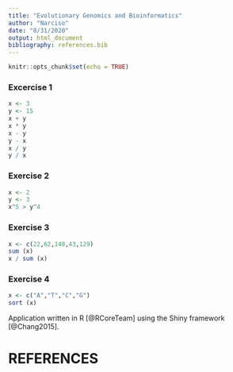 ---
title: "Evolutionary Genomics and Bioinformatics"
author: "Narciso"
date: "8/31/2020"
output: html_document
bibliography: references.bib
---

```{r setup, include=FALSE}
knitr::opts_chunk$set(echo = TRUE)
```


### Excercise 1
```{r}
x <- 3
y <- 15
x + y
x * y
x - y
y - x
x / y
y / x
```

### Exercise 2
```{r}
x <- 2
y <- 3
x^5 > y^4
```

### Exercise 3
```{r}
x <- c(22,62,148,43,129)
sum (x)
x / sum (x)
```

### Exercise 4
```{r}
x <- c("A","T","C","G")
sort (x)
```
Application written in R [@RCoreTeam] using the Shiny framework [@Chang2015].

# REFERENCES